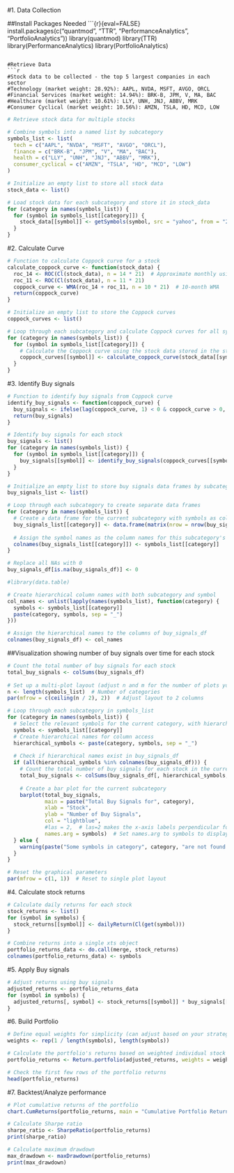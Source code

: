 #1. Data Collection

##Install Packages Needed
```{r}{eval=FALSE}
install.packages(c("quantmod", "TTR", "PerformanceAnalytics", "PortfolioAnalytics"))
library(quantmod)
library(TTR)
library(PerformanceAnalytics)
library(PortfolioAnalytics)

```

#Retrieve Data
```r
#Stock data to be collected - the top 5 largest companies in each sector
#Technology (market weight: 28.92%): AAPL, NVDA, MSFT, AVGO, ORCL
#Financial Services (market weight: 14.94%): BRK-B, JPM, V, MA, BAC
#Healthcare (market weight: 10.61%): LLY, UNH, JNJ, ABBV, MRK
#Consumer Cyclical (market weight: 10.56%): AMZN, TSLA, HD, MCD, LOW
```

```r
# Retrieve stock data for multiple stocks

# Combine symbols into a named list by subcategory
symbols_list <- list(
  tech = c("AAPL", "NVDA", "MSFT", "AVGO", "ORCL"),
  finance = c("BRK-B", "JPM", "V", "MA", "BAC"),
  health = c("LLY", "UNH", "JNJ", "ABBV", "MRK"),
  consumer_cyclical = c("AMZN", "TSLA", "HD", "MCD", "LOW")
)

# Initialize an empty list to store all stock data
stock_data <- list()

# Load stock data for each subcategory and store it in stock_data
for (category in names(symbols_list)) {
  for (symbol in symbols_list[[category]]) {
    stock_data[[symbol]] <- getSymbols(symbol, src = "yahoo", from = "2010-01-01", to = Sys.Date(), auto.assign = FALSE)
  }
}

```

#2. Calculate Curve

```r
# Function to calculate Coppock curve for a stock
calculate_coppock_curve <- function(stock_data) {
  roc_14 <- ROC(Cl(stock_data), n = 14 * 21)  # Approximate monthly using 21 trading days
  roc_11 <- ROC(Cl(stock_data), n = 11 * 21)
  coppock_curve <- WMA(roc_14 + roc_11, n = 10 * 21)  # 10-month WMA
  return(coppock_curve)
}

# Initialize an empty list to store the Coppock curves
coppock_curves <- list()

# Loop through each subcategory and calculate Coppock curves for all symbols
for (category in names(symbols_list)) {
  for (symbol in symbols_list[[category]]) {
    # Calculate the Coppock curve using the stock data stored in the stock_data list
    coppock_curves[[symbol]] <- calculate_coppock_curve(stock_data[[symbol]])
  }
}

```

#3. Identify Buy signals

```r
# Function to identify buy signals from Coppock curve
identify_buy_signals <- function(coppock_curve) {
  buy_signals <- ifelse(lag(coppock_curve, 1) < 0 & coppock_curve > 0, 1, 0)
  return(buy_signals)
}

# Identify buy signals for each stock
buy_signals <- list()
for (category in names(symbols_list)) {
  for (symbol in symbols_list[[category]]) {
    buy_signals[[symbol]] <- identify_buy_signals(coppock_curves[[symbol]])
  }
}

```

```r
# Initialize an empty list to store buy signals data frames by subcategory
buy_signals_list <- list()

# Loop through each subcategory to create separate data frames
for (category in names(symbols_list)) {
  # Create a data frame for the current subcategory with symbols as columns
  buy_signals_list[[category]] <- data.frame(matrix(nrow = nrow(buy_signals_df), ncol = length(symbols_list[[category]])))
  
  # Assign the symbol names as the column names for this subcategory's data frame
  colnames(buy_signals_list[[category]]) <- symbols_list[[category]]
}

# Replace all NAs with 0
buy_signals_df[is.na(buy_signals_df)] <- 0

#library(data.table)

# Create hierarchical column names with both subcategory and symbol
col_names <- unlist(lapply(names(symbols_list), function(category) {
  symbols <- symbols_list[[category]]
  paste(category, symbols, sep = "_")
}))

# Assign the hierarchical names to the columns of buy_signals_df
colnames(buy_signals_df) <- col_names
```



##Visualization showing number of buy signals over time for each stock
```r
# Count the total number of buy signals for each stock
total_buy_signals <- colSums(buy_signals_df)
  
# Set up a multi-plot layout (adjust n and m for the number of plots you want)
n <- length(symbols_list)  # Number of categories
par(mfrow = c(ceiling(n / 2), 2))  # Adjust layout to 2 columns

# Loop through each subcategory in symbols_list
for (category in names(symbols_list)) {
  # Select the relevant symbols for the current category, with hierarchical names
  symbols <- symbols_list[[category]]
  # Create hierarchical names for column access
  hierarchical_symbols <- paste(category, symbols, sep = "_")
  
  # Check if hierarchical names exist in buy_signals_df
  if (all(hierarchical_symbols %in% colnames(buy_signals_df))) {
    # Count the total number of buy signals for each stock in the current subcategory
    total_buy_signals <- colSums(buy_signals_df[, hierarchical_symbols, drop = FALSE])
    
    # Create a bar plot for the current subcategory
    barplot(total_buy_signals, 
            main = paste("Total Buy Signals for", category),
            xlab = "Stock",
            ylab = "Number of Buy Signals",
            col = "lightblue",
            #las = 2,  # las=2 makes the x-axis labels perpendicular for better readability
            names.arg = symbols)  # Set names.arg to symbols to display only the stock symbols
  } else {
    warning(paste("Some symbols in category", category, "are not found in the dataframe."))
  }
}

# Reset the graphical parameters
par(mfrow = c(1, 1))  # Reset to single plot layout
```


#4. Calculate stock returns
```r
# Calculate daily returns for each stock
stock_returns <- list()
for (symbol in symbols) {
  stock_returns[[symbol]] <- dailyReturn(Cl(get(symbol)))
}

# Combine returns into a single xts object
portfolio_returns_data <- do.call(merge, stock_returns)
colnames(portfolio_returns_data) <- symbols


```

#5. Apply Buy signals

```r
# Adjust returns using buy signals
adjusted_returns <- portfolio_returns_data
for (symbol in symbols) {
  adjusted_returns[, symbol] <- stock_returns[[symbol]] * buy_signals[[symbol]]
}

```

#6. Build Portfolio

```r
# Define equal weights for simplicity (can adjust based on your strategy)
weights <- rep(1 / length(symbols), length(symbols))

# Calculate the portfolio's returns based on weighted individual stock returns
portfolio_returns <- Return.portfolio(adjusted_returns, weights = weights)

# Check the first few rows of the portfolio returns
head(portfolio_returns)

```

#7. Backtest/Analyze performance

```r
# Plot cumulative returns of the portfolio
chart.CumReturns(portfolio_returns, main = "Cumulative Portfolio Returns", legend.loc = "bottomleft")

# Calculate Sharpe ratio
sharpe_ratio <- SharpeRatio(portfolio_returns)
print(sharpe_ratio)

# Calculate maximum drawdown
max_drawdown <- maxDrawdown(portfolio_returns)
print(max_drawdown)

```
